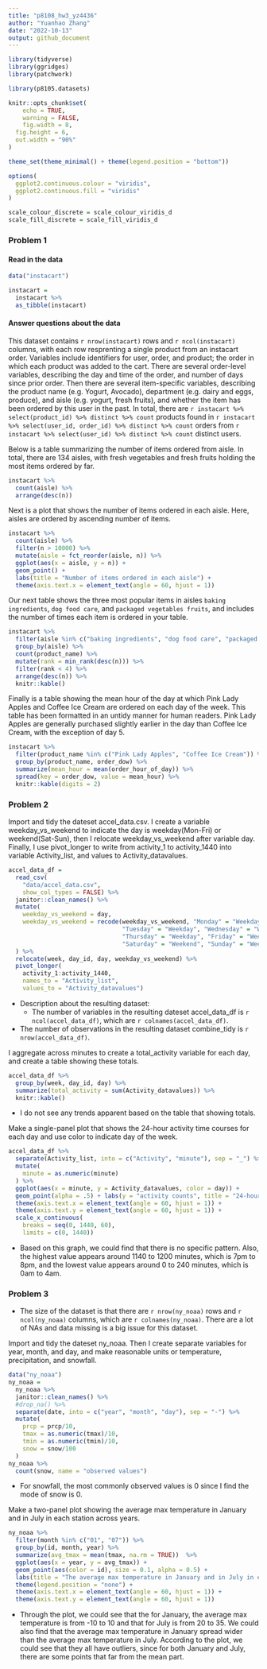 ```yaml
---
title: "p8108_hw3_yz4436"
author: "Yuanhao Zhang"
date: "2022-10-13"
output: github_document
---
```


```r
library(tidyverse)
library(ggridges)
library(patchwork)

library(p8105.datasets)

knitr::opts_chunk$set(
	echo = TRUE,
	warning = FALSE,
	fig.width = 8, 
  fig.height = 6,
  out.width = "90%"
)

theme_set(theme_minimal() + theme(legend.position = "bottom"))

options(
  ggplot2.continuous.colour = "viridis",
  ggplot2.continuous.fill = "viridis"
)

scale_colour_discrete = scale_colour_viridis_d
scale_fill_discrete = scale_fill_viridis_d
```

### Problem 1

#### Read in the data

```r
data("instacart")

instacart = 
  instacart %>% 
  as_tibble(instacart)
```

#### Answer questions about the data

This dataset contains `r nrow(instacart)` rows and `r ncol(instacart)` columns, with each row resprenting a single product from an instacart order. Variables include identifiers for user, order, and product; the order in which each product was added to the cart. There are several order-level variables, describing the day and time of the order, and number of days since prior order. Then there are several item-specific variables, describing the product name (e.g. Yogurt, Avocado), department (e.g. dairy and eggs, produce), and aisle (e.g. yogurt, fresh fruits), and whether the item has been ordered by this user in the past. In total, there are `r instacart %>% select(product_id) %>% distinct %>% count` products found in `r instacart %>% select(user_id, order_id) %>% distinct %>% count` orders from `r instacart %>% select(user_id) %>% distinct %>% count` distinct users.


Below is a table summarizing the number of items ordered from aisle. In total, there are 134 aisles, with fresh vegetables and fresh fruits holding the most items ordered by far.

```r
instacart %>% 
  count(aisle) %>% 
  arrange(desc(n))
```

Next is a plot that shows the number of items ordered in each aisle. Here, aisles are ordered by ascending number of items.

```r
instacart %>% 
  count(aisle) %>% 
  filter(n > 10000) %>% 
  mutate(aisle = fct_reorder(aisle, n)) %>% 
  ggplot(aes(x = aisle, y = n)) + 
  geom_point() + 
  labs(title = "Number of items ordered in each aisle") +
  theme(axis.text.x = element_text(angle = 60, hjust = 1))

```

Our next table shows the three most popular items in aisles `baking ingredients`, `dog food care`, and `packaged vegetables fruits`, and includes the number of times each item is ordered in your table.

```r
instacart %>% 
  filter(aisle %in% c("baking ingredients", "dog food care", "packaged vegetables fruits")) %>%
  group_by(aisle) %>% 
  count(product_name) %>% 
  mutate(rank = min_rank(desc(n))) %>% 
  filter(rank < 4) %>% 
  arrange(desc(n)) %>%
  knitr::kable()
```

Finally is a table showing the mean hour of the day at which Pink Lady Apples and Coffee Ice Cream are ordered on each day of the week. This table has been formatted in an untidy manner for human readers. Pink Lady Apples are generally purchased slightly earlier in the day than Coffee Ice Cream, with the exception of day 5.

```r
instacart %>%
  filter(product_name %in% c("Pink Lady Apples", "Coffee Ice Cream")) %>%
  group_by(product_name, order_dow) %>%
  summarize(mean_hour = mean(order_hour_of_day)) %>%
  spread(key = order_dow, value = mean_hour) %>%
  knitr::kable(digits = 2)
```


### Problem 2

Import and tidy the dateset accel_data.csv. I create a variable weekday_vs_weekend to indicate the day is weekday(Mon-Fri) or weekend(Sat-Sun), then I relocate weekday_vs_weekend after variable day. Finally, I use pivot_longer to write from activity_1 to activity_1440 into variable Activity_list, and values to Activity_datavalues.
```r
accel_data_df =
  read_csv(
    "data/accel_data.csv",
    show_col_types = FALSE) %>%
  janitor::clean_names() %>%
  mutate(
    weekday_vs_weekend = day,
    weekday_vs_weekend = recode(weekday_vs_weekend, "Monday" = "Weekday", 
                                "Tuesday" = "Weekday", "Wednesday" = "Weekday", 
                                "Thursday" = "Weekday", "Friday" = "Weekday", 
                                "Saturday" = "Weekend", "Sunday" = "Weekend")
  ) %>%
  relocate(week, day_id, day, weekday_vs_weekend) %>%
  pivot_longer(
    activity_1:activity_1440,
    names_to = "Activity_list", 
    values_to = "Activity_datavalues")
```

* Description about the resulting dataset:
  * The number of variables in the resulting dateset accel_data_df is `r ncol(accel_data_df)`, which are `r colnames(accel_data_df)`.
* The number of observations in the resulting dataset combine_tidy is `r nrow(accel_data_df)`.


I aggregate across minutes to create a total_activity variable for each day, and create a table showing these totals.
```r
accel_data_df %>%
  group_by(week, day_id, day) %>%
  summarize(total_activity = sum(Activity_datavalues)) %>%
  knitr::kable()
```
* I do not see any trends apparent based on the table that showing totals.


Make a single-panel plot that shows the 24-hour activity time courses for each day and use color to indicate day of the week.
```r
accel_data_df %>%
  separate(Activity_list, into = c("Activity", "minute"), sep = "_") %>%
  mutate(
    minute = as.numeric(minute)
  ) %>%
  ggplot(aes(x = minute, y = Activity_datavalues, color = day)) + 
  geom_point(alpha = .5) + labs(y = "activity counts", title = "24-hour activity time courses for each day") +
  theme(axis.text.x = element_text(angle = 60, hjust = 1)) + 
  theme(axis.text.y = element_text(angle = 60, hjust = 1)) + 
  scale_x_continuous(
    breaks = seq(0, 1440, 60), 
    limits = c(0, 1440))
```
* Based on this graph, we could find that there is no specific pattern. Also, the highest value appears around 1140 to 1200 minutes, which is 7pm to 8pm, and the lowest value appears around 0 to 240 minutes, which is 0am to 4am.


### Problem 3

* The size of the dataset is that there are `r nrow(ny_noaa)` rows and `r ncol(ny_noaa)` columns, which are `r colnames(ny_noaa)`. There are a lot of NAs and data missing is a big issue for this dataset.


Import and tidy the dateset ny_noaa. Then I create separate variables for year, month, and day, and make reasonable units or temperature, precipitation, and snowfall. 
```r
data("ny_noaa")
ny_noaa =
  ny_noaa %>%
  janitor::clean_names() %>%
  #drop_na() %>%
  separate(date, into = c("year", "month", "day"), sep = "-") %>%
  mutate(
    prcp = prcp/10,
    tmax = as.numeric(tmax)/10,
    tmin = as.numeric(tmin)/10,
    snow = snow/100
  )
ny_noaa %>%
  count(snow, name = "observed values")
```
* For snowfall, the most commonly observed values is 0 since I find the mode of snow is 0.

Make a two-panel plot showing the average max temperature in January and in July in each station across years. 
```r
ny_noaa %>%
  filter(month %in% c("01", "07")) %>%
  group_by(id, month, year) %>%
  summarize(avg_tmax = mean(tmax, na.rm = TRUE))  %>%
  ggplot(aes(x = year, y = avg_tmax)) + 
  geom_point(aes(color = id), size = 0.1, alpha = 0.5) +
  labs(title = "The average max temperature in January and in July in each station across years") + facet_grid(. ~ month) + 
  theme(legend.position = "none") +
  theme(axis.text.x = element_text(angle = 60, hjust = 1)) + 
  theme(axis.text.y = element_text(angle = 60, hjust = 1))
```
* Through the plot, we could see that the for January, the average max temperature is from -10 to 10 and that for July is from 20 to 35. We could also find that the average max temperature in January spread wider than the average max temperature in July. According to the plot, we could see that they all have outliers, since for both January and July, there are some points that far from the mean part.
